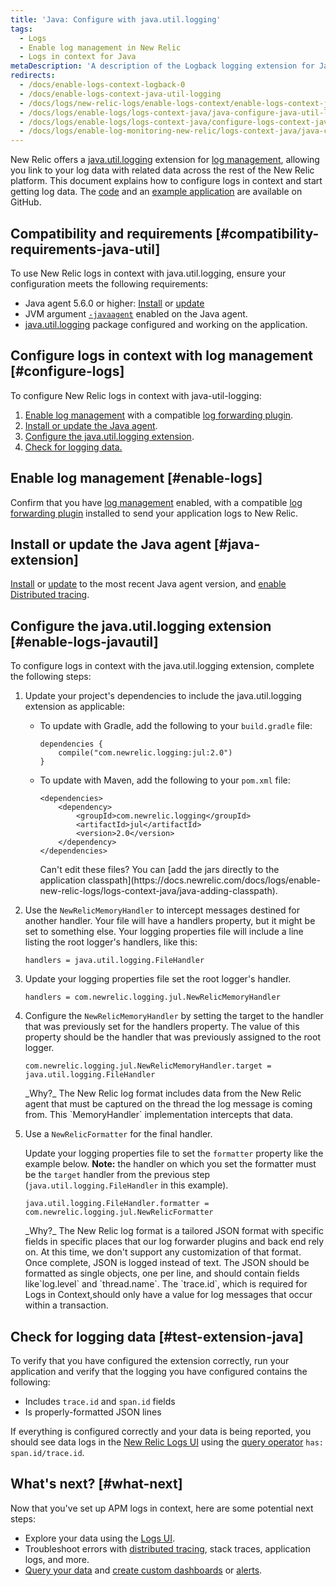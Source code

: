 ```yaml
---
title: 'Java: Configure with java.util.logging'
tags:
  - Logs
  - Enable log management in New Relic
  - Logs in context for Java
metaDescription: 'A description of the Logback logging extension for Java logs in context, and how to configure it.'
redirects:
  - /docs/enable-logs-context-logback-0
  - /docs/enable-logs-context-java-util-logging
  - /docs/logs/new-relic-logs/enable-logs-context/enable-logs-context-java-util-logging
  - /docs/logs/enable-logs/logs-context-java/java-configure-java-util-logging
  - /docs/logs/enable-logs/logs-context-java/configure-logs-context-java-util-logging
  - /docs/logs/enable-log-monitoring-new-relic/logs-context-java/java-configure-javautillogging
---
```


New Relic offers a [java.util.logging](https://docs.oracle.com/javase/7/docs/api/java/util/logging/package-summary.html "Link opens in a new window.") extension for [log management](https://docs.newrelic.com/docs/introduction-new-relic-logs), allowing you link to your log data with related data across the rest of the New Relic platform. This document explains how to configure logs in context and start getting log data. The [code](https://github.com/newrelic/java-log-extensions/tree/main/jul) and an [example application](https://github.com/newrelic/java-log-extensions/tree/main/examples/jul-app) are available on GitHub.

## Compatibility and requirements [#compatibility-requirements-java-util]

To use New Relic logs in context with java.util.logging, ensure your configuration meets the following requirements:

* Java agent 5.6.0 or higher: [Install](/docs/agents/java-agent/installation/install-java-agent) or [update](/docs/agents/java-agent/installation/update-java-agent)
* JVM argument [`-javaagent`](/docs/agents/java-agent/installation/include-java-agent-jvm-argument) enabled on the Java agent.
* [java.util.logging](https://docs.oracle.com/javase/7/docs/api/java/util/logging/package-summary.html) package configured and working on the application.

## Configure logs in context with log management [#configure-logs]

To configure New Relic logs in context with java-util-logging:

1. [Enable log management](/docs/introduction-new-relic-logs) with a compatible [log forwarding plugin](/docs/logs/enable-logs/enable-logs/enable-new-relic-logs#enable-logs).
2. [Install or update the Java agent](#java-extension).
3. [Configure the java.util.logging extension](#enable-logs-javautil).
4. [Check for logging data.](#test-extension-java)

## Enable log management [#enable-logs]

Confirm that you have [log management](/docs/introduction-new-relic-logs) enabled, with a compatible [log forwarding plugin](/docs/logs/enable-logs/enable-logs/enable-new-relic-logs#enable-logs) installed to send your application logs to New Relic.

## Install or update the Java agent [#java-extension]

[Install](/docs/agents/java-agent/installation/install-java-agent) or [update](/docs/agents/java-agent/installation/update-java-agent) to the most recent Java agent version, and [enable Distributed tracing](/docs/understand-dependencies/distributed-tracing/enable-configure/enable-distributed-tracing).

## Configure the java.util.logging extension [#enable-logs-javautil]

To configure logs in context with the java.util.logging extension, complete the following steps:

1. Update your project's dependencies to include the java.util.logging extension as applicable:

   * To update with Gradle, add the following to your `build.gradle` file:

     ```
     dependencies {
         compile("com.newrelic.logging:jul:2.0")
     }
     ```
   * To update with Maven, add the following to your `pom.xml` file:

     ```
     <dependencies>
         <dependency>
             <groupId>com.newrelic.logging</groupId>
             <artifactId>jul</artifactId>
             <version>2.0</version>
         </dependency>
     </dependencies>
     ```

     <Callout variant="tip">
       Can't edit these files? You can [add the jars directly to the application classpath](https://docs.newrelic.com/docs/logs/enable-new-relic-logs/logs-context-java/java-adding-classpath).
     </Callout>
2. Use the `NewRelicMemoryHandler` to intercept messages destined for another handler. Your file will have a handlers property, but it might be set to something else. Your logging properties file will include a line listing the root logger's handlers, like this:

   ```
   handlers = java.util.logging.FileHandler
   ```
3. Update your logging properties file set the root logger's handler.

   ```
   handlers = com.newrelic.logging.jul.NewRelicMemoryHandler
   ```
4. Configure the `NewRelicMemoryHandler` by setting the target to the handler that was previously set for the handlers property. The value of this property should be the handler that was previously assigned to the root logger.

   ```
   com.newrelic.logging.jul.NewRelicMemoryHandler.target = java.util.logging.FileHandler
   ```

   <Callout variant="tip">
     _Why?_ The New Relic log format includes data from the New Relic agent that must be captured on the thread the log message is coming from. This `MemoryHandler` implementation intercepts that data.
   </Callout>
5. Use a `NewRelicFormatter` for the final handler.

   Update your logging properties file to set the `formatter` property like the example below. **Note:** the handler on which you set the formatter must be the `target` handler from the previous step (`java.util.logging.FileHandler` in this example).

   ```
   java.util.logging.FileHandler.formatter = com.newrelic.logging.jul.NewRelicFormatter
   ```

   <Callout variant="tip">
     _Why?_ The New Relic log format is a tailored JSON format with specific fields in specific places that our log forwarder plugins and back end rely on. At this time, we don't support any customization of that format.
   </Callout>

   <Callout variant="tip">
     Once complete, JSON is logged instead of text. The JSON should be formatted as single objects, one per line, and should contain fields like`log.level` and `thread.name`. The `trace.id`, which is required for Logs in Context,should only have a value for log messages that occur within a transaction.
   </Callout>

## Check for logging data [#test-extension-java]

To verify that you have configured the extension correctly, run your application and verify that the logging you have configured contains the following:

* Includes `trace.id` and `span.id` fields
* Is properly-formatted JSON lines

If everything is configured correctly and your data is being reported, you should see data logs in the [New Relic Logs UI](https://one.newrelic.com/launcher/logger.log-launcher) using the [query operator](/docs/new-relic-logs-query-syntax) `has: span.id/trace.id`.

## What's next? [#what-next]

Now that you've set up APM logs in context, here are some potential next steps:

* Explore your data using the [Logs UI](/docs/explore-your-data-new-relic-logs-ui).
* Troubleshoot errors with [distributed tracing](/docs/understand-dependencies/distributed-tracing/get-started/introduction-distributed-tracing), stack traces, application logs, and more.
* [Query your data](/docs/using-new-relic/data/understand-data/query-new-relic-data) and [create custom dashboards](/docs/dashboards/new-relic-one-dashboards/get-started/introduction-new-relic-one-dashboards) or [alerts](/docs/alerts/new-relic-alerts/configuring-alert-policies/create-edit-or-find-alert-policy).

